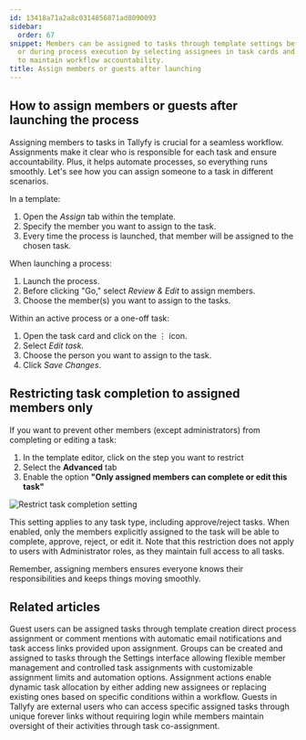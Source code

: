 ```yaml
---
id: 13418a71a2a8c0314856871ad8090093
sidebar:
  order: 67
snippet: Members can be assigned to tasks through template settings before launch
  or during process execution by selecting assignees in task cards and edit options
  to maintain workflow accountability.
title: Assign members or guests after launching
---
```


## How to assign members or guests after launching the process

Assigning members to tasks in Tallyfy is crucial for a seamless workflow. Assignments make it clear who is responsible for each task and ensure accountability. Plus, it helps automate processes, so everything runs smoothly. Let's see how you can assign someone to a task in different scenarios.

In a template:

1. Open the _Assign_ tab within the template.
2. Specify the member you want to assign to the task.
3. Every time the process is launched, that member will be assigned to the chosen task.

When launching a process:

1. Launch the process.
2. Before clicking "Go," select _Review & Edit_ to assign members.
3. Choose the member(s) you want to assign to the tasks.

Within an active process or a one-off task:

1. Open the task card and click on the ⋮ icon.
2. Select _Edit task_.
3. Choose the person you want to assign to the task.
4. Click _Save Changes_.

## Restricting task completion to assigned members only

If you want to prevent other members (except administrators) from completing or editing a task:

1. In the template editor, click on the step you want to restrict
2. Select the **Advanced** tab
3. Enable the option **"Only assigned members can complete or edit this task"**

![Restrict task completion setting](https://screenshots.tallyfy.com/tallyfy%2Fpro%2Fdesktop-light-only-assigned-can-complete.png)

This setting applies to any task type, including approve/reject tasks. When enabled, only the members explicitly assigned to the task will be able to complete, approve, reject, or edit it. Note that this restriction does not apply to users with Administrator roles, as they maintain full access to all tasks.

Remember, assigning members ensures everyone knows their responsibilities and keeps things moving smoothly.


## Related articles
<CardGrid>
<LinkTitleCard header="<b>Guests > Assign tasks to guests</b>" href="/products/pro/documenting/guests/how-can-i-assign-tasks-to-guest-users-in-tallyfy/" > Guest users can be assigned tasks through template creation direct process assignment or comment mentions with automatic email notifications and task access links provided upon assignment. </LinkTitleCard>
<LinkTitleCard header="<b>Groups > Create and assign groups</b>" href="/products/pro/documenting/groups/how-to-manage-groups-and-assign-tasks-in-tallyfy/" > Groups can be created and assigned to tasks through the Settings interface allowing flexible member management and controlled task assignments with customizable assignment limits and automation options. </LinkTitleCard>
<LinkTitleCard header="<b>Actions > Automate task assignments</b>" href="/products/pro/documenting/templates/automations/actions/asignment-actions/" > Assignment actions enable dynamic task allocation by either adding new assignees or replacing existing ones based on specific conditions within a workflow. </LinkTitleCard>
<LinkTitleCard header="<b>Documenting > Guests</b>" href="/products/pro/documenting/guests/" > Guests in Tallyfy are external users who can access specific assigned tasks through unique forever links without requiring login while members maintain oversight of their activities through task co-assignment. </LinkTitleCard>
</CardGrid>